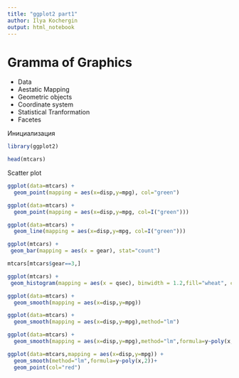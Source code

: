 ```yaml
---
title: "ggplot2 part1"
author: Ilya Kochergin
output: html_notebook
---
```


# Gramma of Graphics 

* Data
* Aestatic Mapping
* Geometric objects
* Coordinate system
* Statistical Tranformation
* Facetes

Инициализация

```r
library(ggplot2)

```


```r
head(mtcars)

```


Scatter plot

```r

ggplot(data=mtcars) + 
  geom_point(mapping = aes(x=disp,y=mpg), col="green")
```


```r

ggplot(data=mtcars) + 
  geom_point(mapping = aes(x=disp,y=mpg, col=I("green")))
```

```r

ggplot(data=mtcars) + 
  geom_line(mapping = aes(x=disp,y=mpg, col=I("green")))
```
```r
ggplot(mtcars) +
 geom_bar(mapping = aes(x = gear), stat="count") 
```

```r
mtcars[mtcars$gear==3,]
```

```r
ggplot(mtcars) +
 geom_histogram(mapping = aes(x = qsec), binwidth = 1.2,fill="wheat", col="light blue") 
```


```r

ggplot(data=mtcars) + 
  geom_smooth(mapping = aes(x=disp,y=mpg))
```

```r

ggplot(data=mtcars) + 
  geom_smooth(mapping = aes(x=disp,y=mpg),method="lm")
```




```r

ggplot(data=mtcars) + 
  geom_smooth(mapping = aes(x=disp,y=mpg),method="lm",formula=y~poly(x,2))
```





```r

ggplot(data=mtcars,mapping = aes(x=disp,y=mpg)) + 
  geom_smooth(method="lm",formula=y~poly(x,2))+
  geom_point(col="red")
```
